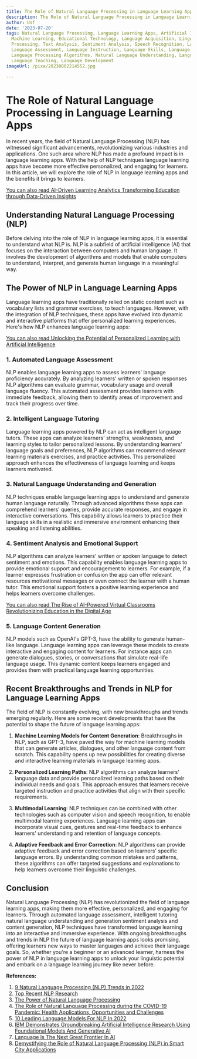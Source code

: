 ```yaml
---
title: The Role of Natural Language Processing in Language Learning Apps
description: The Role of Natural Language Processing in Language Learning Apps
author: Usf
date: '2023-07-20'
tags: Natural Language Processing, Language Learning Apps, Artificial Intelligence,
  Machine Learning, Educational Technology, Language Acquisition, Linguistics, Language
  Processing, Text Analysis, Sentiment Analysis, Speech Recognition, Language Modeling,
  Language Assessment, Language Instruction, Language Skills, Language Proficiency,
  Language Processing Algorithms, Natural Language Understanding, Language Education,
  Language Teaching, Language Development
imageUrl: /pixa/20230802214552.jpg

---
```

# The Role of Natural Language Processing  in Language Learning Apps

In  recent years, the field of Natural Language Processing (NLP) has witnessed significant advancements, revolutionizing various industries and applications. One such area where NLP has made a profound impact is in language learning  apps. With the help of NLP  techniques language learning apps have become more effective personalized, and engaging for learners. In this article,  we will explore the role of NLP in language  learning apps and  the benefits it brings to learners.

[You can also read AI-Driven Learning Analytics Transforming Education  through Data-Driven  Insights](AI-Driven%20Learning%20Analytics%20Transforming%20Education%20through%20Data-Driven%20Insights)


## Understanding Natural  Language Processing (NLP)

Before delving into the role of NLP  in language learning apps,  it  is essential to understand what NLP is. NLP is a subfield of artificial  intelligence (AI) that focuses on the  interaction between computers and human language. It involves the  development of algorithms and  models that enable computers to understand, interpret, and generate human language in a meaningful way.

##  The  Power  of NLP in Language Learning  Apps

Language learning apps have traditionally relied on static content such as vocabulary lists and grammar exercises, to  teach languages.  However, with the integration of NLP techniques, these apps have evolved into dynamic and interactive platforms that offer personalized learning experiences. Here's  how NLP enhances  language learning apps:

[You  can also read Unlocking the Potential of Personalized Learning with Artificial Intelligence](Unlocking%20the%20Potential%20of%20Personalized%20Learning%20with%20Artificial%20Intelligence)


### 1. Automated Language Assessment

NLP  enables language learning apps to assess learners'  language proficiency accurately. By  analyzing learners' written or spoken responses NLP algorithms can evaluate grammar, vocabulary usage and  overall  language fluency.  This automated assessment provides learners with immediate feedback, allowing  them to identify areas  of improvement and track their progress  over time.

### 2. Intelligent  Language Tutoring

Language learning apps powered  by NLP can act as intelligent language tutors. These  apps can analyze  learners' strengths, weaknesses, and learning styles to  tailor personalized lessons. By understanding learners' language goals and preferences, NLP algorithms can recommend relevant  learning materials exercises, and practice activities. This personalized approach enhances the effectiveness of language learning and keeps learners motivated.

### 3. Natural Language Understanding and Generation

NLP techniques enable language learning apps to understand and  generate human language  naturally. Through advanced algorithms these apps can comprehend learners' queries, provide accurate responses, and engage in interactive  conversations. This capability allows  learners to practice their language skills in a realistic and  immersive environment enhancing  their speaking and  listening abilities.

### 4. Sentiment Analysis and Emotional Support

NLP algorithms can analyze learners' written or spoken language to detect sentiment and emotions. This capability enables language learning apps to provide emotional support and encouragement to learners. For example, if a learner expresses frustration or confusion the app  can offer relevant resources motivational messages or even connect the learner with a human tutor. This emotional support fosters a positive learning  experience and helps learners overcome  challenges.

[You can also read  The Rise of AI-Powered Virtual Classrooms Revolutionizing Education in the Digital Age](The%20Rise%20of%20AI-Powered%20Virtual%20Classrooms%20Revolutionizing%20Education%20in%20the%20Digital%20Age)


### 5. Language Content Generation

NLP models such as OpenAI's GPT-3, have the ability to generate human-like language. Language learning apps can leverage  these models to create interactive and engaging content for learners. For instance apps can generate dialogues, stories, or conversations that simulate real-life language usage. This dynamic content keeps learners engaged  and provides  them with practical language learning opportunities.

## Recent Breakthroughs and Trends in NLP for  Language Learning Apps

The field of NLP is constantly evolving, with new breakthroughs and trends emerging regularly. Here are  some recent developments that have the potential to shape the future of language  learning apps:

1. **Machine Learning  Models for Content Generation**:  Breakthroughs in NLP, such as GPT-3, have  paved the way for machine  learning  models that can generate articles,  dialogues, and other language content from scratch.  This capability  opens up new possibilities  for creating  diverse and interactive learning  materials in  language learning apps.

2. **Personalized Learning Paths**: NLP algorithms can analyze learners' language data and provide personalized learning paths based  on  their individual needs and goals. This approach ensures that learners receive targeted instruction and practice activities that align with their specific requirements.

3. **Multimodal Learning**: NLP techniques can be combined with other technologies such as computer vision and speech recognition, to enable multimodal learning experiences. Language learning apps can incorporate visual cues, gestures and real-time feedback to enhance learners' understanding and retention of language concepts.

4. **Adaptive Feedback and Error Correction**: NLP algorithms can provide adaptive feedback and error correction based on learners' specific language errors.  By understanding common mistakes and  patterns, these algorithms can offer targeted  suggestions and  explanations to help  learners overcome their linguistic challenges.

## Conclusion

Natural Language Processing (NLP) has revolutionized  the field  of language  learning apps, making them more effective, personalized, and engaging for learners. Through  automated language assessment, intelligent tutoring natural language understanding and generation  sentiment analysis and content generation, NLP techniques have transformed language learning into  an interactive and immersive experience. With ongoing breakthroughs and trends in NLP the future of language learning apps looks  promising, offering learners new ways to master languages and achieve their language  goals. So, whether you're a beginner or an advanced learner,  harness the power of NLP in language  learning apps to unlock your linguistic potential and embark on a  language learning journey like never before.

**References:**

1. [9 Natural Language Processing (NLP) Trends in 2022](https://monkeylearn.com/blog/nlp-trends/)
2. [Top Recent NLP Research](https://odsc.medium.com/top-recent-nlp-research-906e8d603eb7)
3.  [The Power of Natural Language Processing](https://hbr.org/2022/04/the-power-of-natural-language-processing)
4. [The Role of Natural Language Processing during the COVID-19 Pandemic: Health Applications, Opportunities and Challenges](https://www.mdpi.com/2227-9032/10/11/2270)
5. [10 Leading Language Models For NLP In 2022](https://www.topbots.com/leading-nlp-language-models-2020/)
6.  [IBM Demonstrates Groundbreaking Artificial Intelligence  Research Using Foundational Models And Generative AI](https://www.forbes.com/sites/moorinsights/2023/02/13/ibm-demonstrates-groundbreaking-artificial-intelligence-research-using-foundational-models-and-generative-ai/?sh=5494f98b750d)
7. [Language Is The Next Great Frontier In AI](https://www.forbes.com/sites/robtoews/2022/02/13/language-is-the-next-great-frontier-in-ai/?sh=24abbc5e5c50)
8. [Demystifying the Role of Natural Language Processing (NLP) in  Smart City Applications](https://link.springer.com/article/10.1007/s11277-023-10312-8)